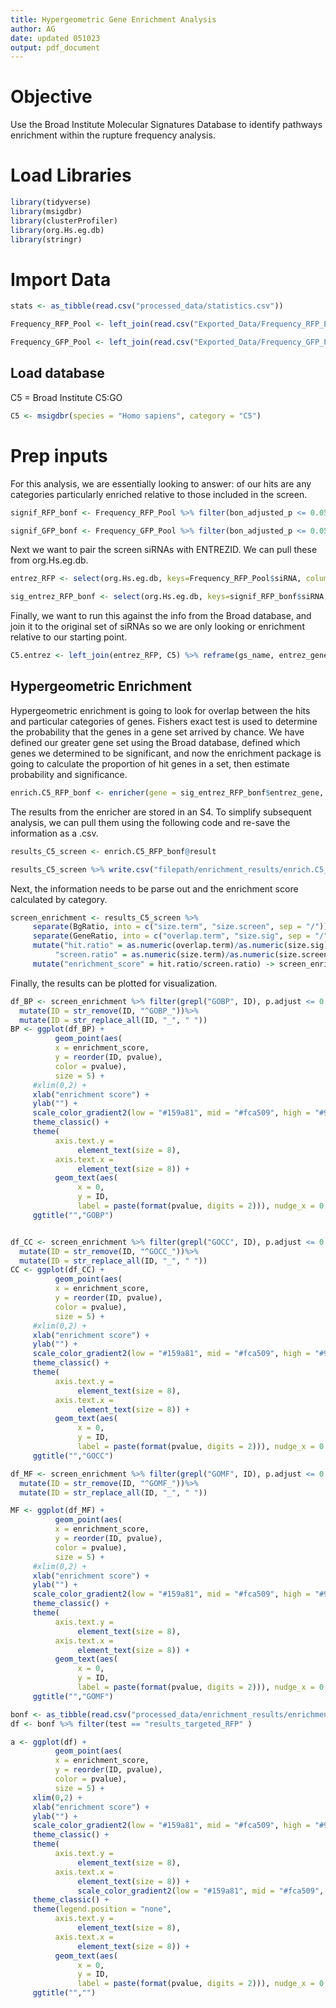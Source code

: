 ```yaml
---
title: Hypergeometric Gene Enrichment Analysis
author: AG
date: updated 051023
output: pdf_document
---
```


# Objective

Use the Broad Institute Molecular Signatures Database to identify pathways enrichment within the rupture frequency analysis.

# Load Libraries

```r
library(tidyverse)
library(msigdbr)
library(clusterProfiler)
library(org.Hs.eg.db)
library(stringr)
```

# Import Data

```r
stats <- as_tibble(read.csv("processed_data/statistics.csv"))

Frequency_RFP_Pool <- left_join(read.csv("Exported_Data/Frequency_RFP_Pool.csv"), stats)

Frequency_GFP_Pool <- left_join(read.csv("Exported_Data/Frequency_GFP_Pool.csv"), stats)

```

## Load database

C5 = Broad Institute C5:GO

```r
C5 <- msigdbr(species = "Homo sapiens", category = "C5")

```

# Prep inputs

For this analysis, we are essentially looking to answer: of our hits are any categories particularly enriched relative to those included in the screen. 

```r
signif_RFP_bonf <- Frequency_RFP_Pool %>% filter(bon_adjusted_p <= 0.05)

signif_GFP_bonf <- Frequency_GFP_Pool %>% filter(bon_adjusted_p <= 0.05)
```

Next we want to pair the screen siRNAs with ENTREZID. We can pull these from org.Hs.eg.db.

```r
entrez_RFP <- select(org.Hs.eg.db, keys=Frequency_RFP_Pool$siRNA, columns="ENTREZID", keytype="SYMBOL") %>% reframe("entrez_gene" = as.integer(ENTREZID))

sig_entrez_RFP_bonf <- select(org.Hs.eg.db, keys=signif_RFP_bonf$siRNA, columns="ENTREZID", keytype="SYMBOL") %>% reframe("entrez_gene" = as.integer(ENTREZID))

```

Finally, we want to run this against the info from the Broad database, and join it to the original set of siRNAs so we are only looking or enrichment relative to our starting point.

```r
C5.entrez <- left_join(entrez_RFP, C5) %>% reframe(gs_name, entrez_gene)

```

## Hypergeometric Enrichment

 Hypergeometric enrichment is going to look for overlap between the hits and particular categories of genes. Fishers exact test is used to determine the probability that the genes in a gene set arrived by chance. We have defined our greater gene set using the Broad database, defined which genes we determined to be significant, and now the enrichment package is going to calculate the proportion of hit genes in a set, then estimate probability and significance.

```r
enrich.C5_RFP_bonf <- enricher(gene = sig_entrez_RFP_bonf$entrez_gene, TERM2GENE = C5.entrez)

```

The results from the enricher are stored in an S4. To simplify subsequent analysis, we can pull them using the following code and re-save the information as a .csv.

```r
results_C5_screen <- enrich.C5_RFP_bonf@result

results_C5_screen %>% write.csv("filepath/enrichment_results/enrich.C5_RFP_bonf.csv")
```

Next, the information needs to be parse out and the enrichment score calculated by category.

```r

screen_enrichment <- results_C5_screen %>%
     separate(BgRatio, into = c("size.term", "size.screen", sep = "/")) %>%
     separate(GeneRatio, into = c("overlap.term", "size.sig", sep = "/")) %>%
     mutate("hit.ratio" = as.numeric(overlap.term)/as.numeric(size.sig),
          "screen.ratio" = as.numeric(size.term)/as.numeric(size.screen)) %>%
     mutate("enrichment_score" = hit.ratio/screen.ratio) -> screen_enrichment
```

Finally, the results can be plotted for visualization.

```r
df_BP <- screen_enrichment %>% filter(grepl("GOBP", ID), p.adjust <= 0.005) %>%
  mutate(ID = str_remove(ID, "^GOBP_"))%>%
  mutate(ID = str_replace_all(ID, "_", " "))
BP <- ggplot(df_BP) +
          geom_point(aes(
          x = enrichment_score,
          y = reorder(ID, pvalue),
          color = pvalue),
          size = 5) +
     #xlim(0,2) +
     xlab("enrichment score") +
     ylab("") +
     scale_color_gradient2(low = "#159a81", mid = "#fca509", high = "#910000",breaks=c(0,0.15,0.3), midpoint = 0.2,labels=c(""," ",""),limits=c(0,0.4)) +
     theme_classic() + 
     theme(
          axis.text.y = 
               element_text(size = 8),
          axis.text.x = 
               element_text(size = 8)) +
          geom_text(aes(
               x = 0,
               y = ID,
               label = paste(format(pvalue, digits = 2))), nudge_x = 0.2, size = 3) +
     ggtitle("","GOBP")


df_CC <- screen_enrichment %>% filter(grepl("GOCC", ID), p.adjust <= 0.005) %>%
  mutate(ID = str_remove(ID, "^GOCC_"))%>%
  mutate(ID = str_replace_all(ID, "_", " "))
CC <- ggplot(df_CC) +
          geom_point(aes(
          x = enrichment_score,
          y = reorder(ID, pvalue),
          color = pvalue),
          size = 5) +
     #xlim(0,2) +
     xlab("enrichment score") +
     ylab("") +
     scale_color_gradient2(low = "#159a81", mid = "#fca509", high = "#910000",breaks=c(0,0.15,0.3), midpoint = 0.2,labels=c(""," ",""),limits=c(0,0.4)) +
     theme_classic() + 
     theme(
          axis.text.y = 
               element_text(size = 8),
          axis.text.x = 
               element_text(size = 8)) +
          geom_text(aes(
               x = 0,
               y = ID,
               label = paste(format(pvalue, digits = 2))), nudge_x = 0.2, size = 3) +
     ggtitle("","GOCC")

df_MF <- screen_enrichment %>% filter(grepl("GOMF", ID), p.adjust <= 0.005) %>%
  mutate(ID = str_remove(ID, "^GOMF_"))%>%
  mutate(ID = str_replace_all(ID, "_", " "))

MF <- ggplot(df_MF) +
          geom_point(aes(
          x = enrichment_score,
          y = reorder(ID, pvalue),
          color = pvalue),
          size = 5) +
     #xlim(0,2) +
     xlab("enrichment score") +
     ylab("") +
     scale_color_gradient2(low = "#159a81", mid = "#fca509", high = "#910000",breaks=c(0,0.15,0.3), midpoint = 0.2,labels=c(""," ",""),limits=c(0,0.4)) +
     theme_classic() + 
     theme(
          axis.text.y = 
               element_text(size = 8),
          axis.text.x = 
               element_text(size = 8)) +
          geom_text(aes(
               x = 0,
               y = ID,
               label = paste(format(pvalue, digits = 2))), nudge_x = 0.2, size = 3) +
     ggtitle("","GOMF")

bonf <- as_tibble(read.csv("processed_data/enrichment_results/enrichment_bonf.csv"))
df <- bonf %>% filter(test == "results_targeted_RFP" )

a <- ggplot(df) +
          geom_point(aes(
          x = enrichment_score,
          y = reorder(ID, pvalue),
          color = pvalue),
          size = 5) +
     xlim(0,2) +
     xlab("enrichment score") +
     ylab("") +
     scale_color_gradient2(low = "#159a81", mid = "#fca509", high = "#910000",breaks=c(0,0.15,0.3), midpoint = 0.2,labels=c(""," ",""),limits=c(0,0.3)) +
     theme_classic() + 
     theme(
          axis.text.y = 
               element_text(size = 8),
          axis.text.x = 
               element_text(size = 8)) +
               scale_color_gradient2(low = "#159a81", mid = "#fca509", high = "#910000",breaks=c(0,0.5,1), midpoint = 0.2,labels=c(""," ",""),limits=c(0,1)) +
     theme_classic() + 
     theme(legend.position = "none",
          axis.text.y = 
               element_text(size = 8),
          axis.text.x = 
               element_text(size = 8)) +
          geom_text(aes(
               x = 0,
               y = ID,
               label = paste(format(pvalue, digits = 2))), nudge_x = 0.2, size = 3) +
     ggtitle("","")
```